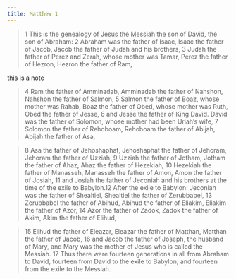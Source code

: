 ```yaml
---
title: Matthew 1
---
```


> 1 This is the genealogy of Jesus the Messiah the son of David, the son of Abraham: 2 Abraham was the father of Isaac, Isaac the father of Jacob, Jacob the father of Judah and his brothers, 3 Judah the father of Perez and Zerah, whose mother was Tamar, Perez the father of Hezron, Hezron the father of Ram,

﻿this is a note

<Tabs>
  <TabItem label="1:1 the son of david" value="11_the_son_of_david" />

  <TabItem label="1:1 genealogy " value="11_genealogy" />

  <TabItem label="1:1 the son of Abraham" value="11_the_son_of_abraham" />
</Tabs>

> 4 Ram the father of Amminadab, Amminadab the father of Nahshon, Nahshon the father of Salmon, 5 Salmon the father of Boaz, whose mother was Rahab, Boaz the father of Obed, whose mother was Ruth, Obed the father of Jesse, 6 and Jesse the father of King David. David was the father of Solomon, whose mother had been Uriah’s wife, 7 Solomon the father of Rehoboam, Rehoboam the father of Abijah, Abijah the father of Asa,

> 8 Asa the father of Jehoshaphat, Jehoshaphat the father of Jehoram, Jehoram the father of Uzziah, 9 Uzziah the father of Jotham, Jotham the father of Ahaz, Ahaz the father of Hezekiah, 10 Hezekiah the father of Manasseh, Manasseh the father of Amon, Amon the father of Josiah, 11 and Josiah the father of Jeconiah and his brothers at the time of the exile to Babylon.12 After the exile to Babylon: Jeconiah was the father of Shealtiel, Shealtiel the father of Zerubbabel, 13 Zerubbabel the father of Abihud, Abihud the father of Eliakim, Eliakim the father of Azor, 14 Azor the father of Zadok, Zadok the father of Akim, Akim the father of Elihud,

> 15 Elihud the father of Eleazar, Eleazar the father of Matthan, Matthan the father of Jacob, 16 and Jacob the father of Joseph, the husband of Mary, and Mary was the mother of Jesus who is called the Messiah. 17 Thus there were fourteen generations in all from Abraham to David, fourteen from David to the exile to Babylon, and fourteen from the exile to the Messiah.
